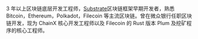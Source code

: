 3 年以上区块链底层开发工程师，[Substrate](https://meiqia.com)区块链框架早期开发者，熟悉 Bitcoin，Ethereum，Polkadot，Filecoin 等主流区块链。曾在微众银行任职区块链开发，现为 ChainX 核心开发工程师以及 Filecoin 的 Rust 版本 Plum 及挖矿程序的核心工程师。
